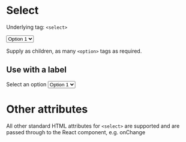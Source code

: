 
<Meta title="Select" component={Select} />

# Select

Underlying tag: `<select>`

<Canvas>
  <Story name="Default Usage">
    <Select>
      <option value="1">Option 1</option>
      <option value="2">Option 2</option>
      <option value="3">Option 3</option>
    </Select>
  </Story>
</Canvas>

Supply as children, as many `<option>` tags as required.

<RenderHtmlMarkup component="Select" story="Default Usage" />

## Use with a label

<Canvas>
  <Story name="Use with a label">
    <Label>Select an option</Label>
    <Select>
      <option value="1">Option 1</option>
      <option value="2">Option 2</option>
      <option value="3">Option 3</option>
    </Select>
  </Story>
</Canvas>

<RenderHtmlMarkup component="Select" story="Use with a label" />

# Other attributes

All other standard HTML attributes for `<select>` are supported and are passed through to the React component, e.g. onChange
